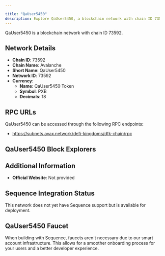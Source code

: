 ```yaml
---

title: "QaUser5450"
description: Explore QaUser5450, a blockchain network with chain ID 73592. Learn about its native currency, QaUser5450 Token, and how to interact with the network.
---
```




QaUser5450 is a blockchain network with chain ID 73592.

## Network Details

- **Chain ID**: 73592
- **Chain Name**: Avalanche
- **Short Name**: QaUser5450
- **Network ID**: 73592
- **Currency**: 
  - **Name**: QaUser5450 Token
  - **Symbol**: PXB
  - **Decimals**: 18

## RPC URLs

QaUser5450 can be accessed through the following RPC endpoints:

- https://subnets.avax.network/defi-kingdoms/dfk-chain/rpc

## QaUser5450 Block Explorers



## Additional Information

- **Official Website**: Not provided

## Sequence Integration Status

This network does not yet have Sequence support but is available for deployment.

## QaUser5450 Faucet

When building with Sequence, faucets aren't necessary due to our smart account infrastructure. This allows for a smoother onboarding process for your users and a better developer experience.
